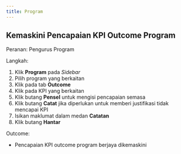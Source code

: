 ```yaml
---
title: Program
---
```


## Kemaskini Pencapaian KPI Outcome Program
Peranan: Pengurus Program

Langkah:
1. Klik **Program** pada *Sidebar*
2. Pilih program yang berkaitan
3. Klik pada tab **Outcome**
4. Klik pada KPI yang berkaitan
5. Klik butang **Pensel** untuk mengisi pencapaian semasa
6. Klik butang **Catat** jika diperlukan untuk memberi justifikasi tidak mencapai KPI
7. Isikan maklumat dalam medan **Catatan** 
8. Klik butang **Hantar**

Outcome:
* Pencapaian KPI outcome program berjaya dikemaskini